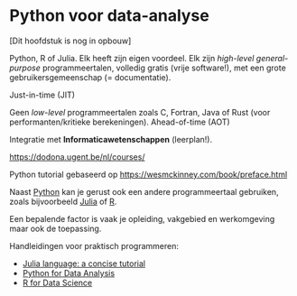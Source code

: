 # Python voor data-analyse {#sec-tool-python}

[Dit hoofdstuk is nog in opbouw]

::: {.hidden}

Python, R of Julia. Elk heeft zijn eigen voordeel.
Elk zijn *high-level general-purpose* programmeertalen, volledig gratis (vrije software!), met een grote gebruikersgemeenschap (= documentatie).

Just-in-time (JIT)

Geen *low-level* programmeertalen zoals C, Fortran, Java of Rust (voor performanten/kritieke berekeningen).
Ahead-of-time (AOT)


Integratie met **Informaticawetenschappen** (leerplan!).

<https://dodona.ugent.be/nl/courses/>


Python tutorial gebaseerd op <https://wesmckinney.com/book/preface.html>

::: {.callout-note title="Alternatieve programmeertalen voor data-analyse"}
Naast [Python](https://www.python.org) kan je gerust ook een andere programmeertaal gebruiken, zoals bijvoorbeeld [Julia](https://julialang.org) of [R](https://www.r-project.org). 

Een bepalende factor is vaak je opleiding, vakgebied en werkomgeving maar ook de toepassing.

Handleidingen voor praktisch programmeren:

  * [Julia language: a concise tutorial](https://syl1.gitbook.io/julia-language-a-concise-tutorial/)
  * [Python for Data Analysis](https://wesmckinney.com/book/)
  * [R for Data Science](https://r4ds.hadley.nz)

:::

:::
